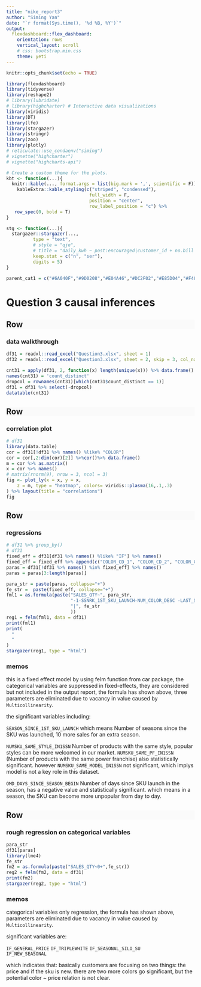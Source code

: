```yaml
---
title: "nike_report3"
author: "Siming Yan"
date: "`r format(Sys.time(), '%d %B, %Y')`"
output:
  flexdashboard::flex_dashboard:
    orientation: rows
    vertical_layout: scroll
    # css: bootstrap.min.css
    theme: yeti
---
```


<style>
.colored {
  background-color: #FAFAFA;
}
</style>

```r
knitr::opts_chunk$set(echo = TRUE)
```


```r
library(flexdashboard)
library(tidyverse)
library(reshape2)
# library(lubridate)
# library(highcharter) # Interactive data visualizations
library(viridis)
library(DT)
library(lfe)
library(stargazer) 
library(stringr) 
library(zoo)   
library(plotly)
# reticulate::use_condaenv("siming")
# vignette("highcharter")
# vignette("highcharts-api")
```


```r
# Create a custom theme for the plots. 
kbt <- function(...){
  knitr::kable(..., format.args = list(big.mark = ',', scientific = F)) %>%
    kableExtra::kable_styling(c("striped", "condensed"),
                               full_width = F,
                               position = "center",
                               row_label_position = "c") %>%
   row_spec(0, bold = T)
}

stg <- function(...){
  stargazer::stargazer(..., 
          type = "text",
          # style = "qje",
          # title = "daily_kwh ~ post:encouraged|customer_id + no.bill|0|customer_id",
          keep.stat = c("n", "ser"),
          digits = 5)
}

parent_cat1 = c("#6A040F","#9D0208","#E04A46","#DC2F02","#E85D04","#F48C06","#faa307","#f3e194")
```

Question 3 causal inferences 
=======================================================================


Row {data-heights=700 data-width=125 .no-padding .colored}
-------------------------------------
 
### data walkthrough

```r

df31 = readxl::read_excel("Question3.xlsx", sheet = 1) 
df32 = readxl::read_excel("Question3.xlsx", sheet = 2, skip = 3, col_names = F)
```

```r
cnt31 = apply(df31, 2, function(x) length(unique(x))) %>% data.frame()
names(cnt31) = 'count_distinct'
dropcol = rownames(cnt31)[which(cnt31$count_distinct == 1)]
df31 = df31 %>% select(-dropcol)
datatable(cnt31)
```


Row {data-heights=1000 data-width=1000 .no-padding .colored}
-------------------------------------

### correlation plot
```r
# df31
library(data.table)
cor = df31[!df31 %>% names() %like% "COLOR"]
cor = cor[,2:dim(cor)[2]] %>%cor()%>% data.frame()
m = cor %>% as.matrix()
x = cor %>% names() 
# matrix(rnorm(9), nrow = 3, ncol = 3)
fig <- plot_ly(x = x, y = x, 
    z = m, type = "heatmap", colors= viridis::plasma(16,.1,.3)
) %>% layout(title = "correlations")
fig
```


Row {data-heights=700 data-width=625 .no-padding .colored}
-------------------------------------

### regressions

```r
# df31 %>% group_by()
# df31
fixed_eff = df31[df31 %>% names() %like% "IF"] %>% names()
fixed_eff = fixed_eff %>% append(c("COLOR_CD_1", "COLOR_CD_2", "COLOR_CD_3"))
paras = df31[!df31 %>% names() %in% fixed_eff] %>% names()
paras = paras[3:length(paras)]

para_str = paste(paras, collapse="+")
fe_str =  paste(fixed_eff, collapse="+") 
fml1 = as.formula(paste("SALES_QTY~", para_str,
                        "-1-SSNRK_1ST_SKU_LAUNCH-NUM_COLOR_DESC -LAST_SEASON_INDICATOR",
                        "|", fe_str
                        ))
reg1 = felm(fml1, data = df31) 
print(fml1)
print(
  "
  "
)
stargazer(reg1, type = "html")
```

### memos

this is a fixed effect model by using felm function from car package, the categorical variables are suppressed in fixed-effects, they are considered but not included in the output report, the formula has shown above, three parameters are eliminated due to vacancy in value caused by `Multicollinearity`.

the significant variables including:

`SEASON_SINCE_1ST_SKU_LAUNCH` which means Number of seasons since the SKU was launched, 10 more sales for an extra season. 


`NUMSKU_SAME_STYLE_IN1SSN` Number of products with the same style, popular styles can be more welcomed in our market. `NUMSKU_SAME_PF_IN1SSN` (Number of products with the same power franchise) also statistically significant. however `NUMSKU_SAME_MODEL_IN1SSN` not significant, which implys model is not a key role in this dataset.


`OMD_DAYS_SINCE_SEASON_BEGIN` Number of days since SKU launch in the season, has a negative value and statistically significant. which means in a season, the SKU can become more unpopular from day to day.



Row {data-heights=700 data-width=625 .no-padding .colored}
-------------------------------------

### rough regression on categorical variables

```r
para_str
df31[paras]
library(lme4)
fe_str
fm2 = as.formula(paste("SALES_QTY~0+",fe_str))
reg2 = felm(fm2, data = df31) 
print(fm2)
stargazer(reg2, type = "html")
```



### memos

categorical variables only regression, the formula has shown above, parameters are eliminated due to vacancy in value caused by `Multicollinearity`.

significant variables are:

`IF_GENERAL_PRICE`
`IF_TRIPLEWHITE`
`IF_SEASONAL_SILO_SU`                                             
`IF_NEW_SEASONAL`

which indicates that: 
basically customers are focusing on two things: the price and if the sku is new. there are two more colors go significant, but the potential color ~ price relation is not clear.